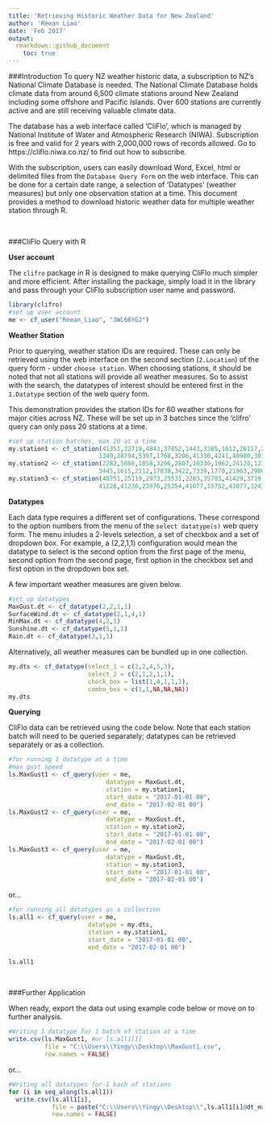 ---
title: 'Retrieving Historic Weather Data for New Zealand'
author: 'Reean Liao'
date: 'Feb 2017'
output: 
  rmarkdown::github_document
    toc: true
---

###Introduction
To query NZ weather historic data, a subscription to NZ's National Climate Database is needed. The National Climate Database holds climate data from around 6,500 climate stations around New Zealand including some offshore and Pacific Islands. Over 600 stations are currently active and are still receiving valuable climate data.

The database has a web interface called 'CliFlo', which is managed by National Institute of Water and Atmospheric Research (NIWA). Subscription is free and valid for 2 years with 2,000,000 rows of records allowed. Go to https://cliflo.niwa.co.nz/ to find out how to subscribe.

With the subscription, users can easily download Word, Excel, html or delimited files from the `Database Query Form` on the web interface. This can be done for a certain date range, a selection of 'Datatypes' (weather measures) but only one observation station at a time. This document provides a method to download historic weather data for multiple weather station through R.

<br/>

###CliFlo Query with R 

**User account**

The `clifro` package in R is designed to make querying CliFlo much simpler and more efficient. After installing the package, simply load it in the library and pass through your CliFlo subscription user name and password.

```{r}
library(clifro)
#set up user account
me <- cf_user("Reean_Liao", "3WL66YGJ")
```

**Weather Station**

Prior to querying, weather station IDs are required. These can only be retrieved using the web interface on the second section (`2.Location`) of the query form - under `choose station`. When choosing stations, it should be noted that not all stations will provide all weather measures. So to assist with the search, the datatypes of interest should be entered first in the `1.Datatype` section of the web query form.

This demonstration provides the station IDs for 60 weather stations for major cities across NZ. These will be set up in 3 batches since the 'clifro' query can only pass 20 stations at a time.

```{r}
#set up station batches, max 20 at a time
my.station1 <- cf_station(41351,22719,4843,37852,1443,3385,1612,26117,2006,
                         1340,38794,5397,1768,3206,41330,4241,40980,3017,3373)
my.station2 <- cf_station(2282,5086,1858,3206,2807,10330,1962,24120,12328,1423,
                         3445,1615,2112,17838,3422,7339,1770,21963,2980)
my.station3 <- cf_station(40751,25119,2973,25531,2283,35703,41429,3719,2810,22254,
                         41228,41230,23976,25354,41077,15752,41077,3243,31830)
```

**Datatypes**

Each data type requires a different set of configurations. These correspond to the option numbers from the menu of the `select datatype(s)` web query form. The menu inludes a 2-levels selection, a set of checkbox and a set of dropdown box. For example, a (2,2,1,1) configuration would mean the datatype to select is the second option from the first page of the menu, second option from the second page, first option in the checkbox set and first option in the dropdown box set.

A few important weather measures are given below.
```{r}
#set up datatypes
MaxGust.dt <- cf_datatype(2,2,1,1)
SurfaceWind.dt <- cf_datatype(2,1,4,1)
MinMax.dt <- cf_datatype(4,2,1)
Sunshine.dt <- cf_datatype(5,1,1)
Rain.dt <- cf_datatype(3,1,1) 
```

Alternatively, all weather measures can be bundled up in one collection.

```{r}
my.dts <- cf_datatype(select_1 = c(2,2,4,5,3), 
                      select_2 = c(2,1,2,1,1), 
                      check_box = list(1,4,1,1,1), 
                      combo_box = c(1,1,NA,NA,NA))
my.dts
```

**Querying**

CliFlo data can be retrieved using the code below. Note that each station batch will need to be queried separately; datatypes can be retrieved separately or as a collection.
```{r}
#for running 1 datatype at a time
#max gust speed
ls.MaxGust1 <- cf_query(user = me, 
                           datatype = MaxGust.dt, 
                           station = my.station1, 
                           start_date = "2017-01-01 00", 
                           end_date = "2017-02-01 00")
ls.MaxGust2 <- cf_query(user = me, 
                           datatype = MaxGust.dt, 
                           station = my.station2, 
                           start_date = "2017-01-01 00", 
                           end_date = "2017-02-01 00")
ls.MaxGust3 <- cf_query(user = me, 
                           datatype = MaxGust.dt, 
                           station = my.station3, 
                           start_date = "2017-01-01 00", 
                           end_date = "2017-02-01 00")
```

or...

```{r}
#for running all datatypes as a collection
ls.all1 <- cf_query(user = me, 
                      datatype = my.dts, 
                      station = my.station1,
                      start_date = "2017-01-01 00", 
                      end_date = "2017-02-01 00")

ls.all1
```
<br/>

###Further Application

When ready, export the data out using example code below or move on to further analysis.
```{r}
#Writing 1 datatype for 1 batch of station at a time
write.csv(ls.MaxGust1, #or ls.all1[1]
          file = "C:\\Users\\Yingy\\Desktop\\MaxGust1.csv", 
          row.names = FALSE)

```

or...

```{r}
#Writing all datatypes for 1 bach of stations
for (i in seq_along(ls.all1))
  write.csv(ls.all1[i], 
            file = paste("C:\\Users\\Yingy\\Desktop\\",ls.all1[i]@dt_name,"1.csv",sep=''),
            row.names = FALSE)
```

